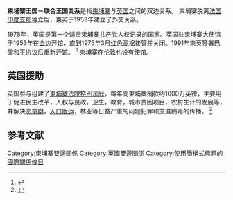 {{Onesource|time=2020-08-05T13:09:03+00:00}}
{{Infobox bilateral relations|柬英|Cambodia|United Kingdom
|map=Cambodia United Kingdom Locator.png}} 

'''柬埔寨王国－联合王国关系'''是指[[柬埔寨|柬埔寨]]与[[英国|英国]]之间的双边关系。 柬埔寨脱离[[法国|法国印度支那]]独立后，柬英于1953年建立了外交关系。  

1978年，英国是第一个谴责[[柬埔寨共产党|柬埔寨共产党]]人权记录的国家。英国驻柬埔寨大使馆于1953年在[[金边|金边]]开馆，直到1975年3月[[紅色高棉|红色高棉]]接管并关闭。1991年柬英签署[[巴黎和平協定_(1991年)|巴黎和平协议]]后重新开馆。 <ref name="Embassy">{{Cite web|title=Cambodia Relations with United Kingdom|url=http://www.cambodianembassy.org.uk/index_main.php?lang=cam_Relations/Cambodia%20-%&mcat=0&menu=14&k=6&menu1=0|accessdate=28 March 2014|work=Royal Embassy of Cambodia|archiveurl=https://web.archive.org/web/20140328073901/http://www.cambodianembassy.org.uk/index_main.php?lang=cam_Relations%2FCambodia%20-%25&mcat=0&menu=14&k=6&menu1=0|archivedate=28 March 2014}}</ref> 柬埔寨在[[伦敦|伦敦]]也设有使馆。

== 英国援助 ==
英国参与组建了[[柬埔寨法院特別法庭|柬埔寨法院特別法庭]]，每年向柬埔寨捐款约1000万英镑，主要用于促进民主改革，人权与良政，卫生，教育，城市贫困项目，农村生计的发展等，并解决[[恋童癖|恋童癖]]，[[人口贩运|人口贩运]]，林业等日益严重的问题犯罪和艾滋病毒的传播。 <ref name="Embassy">{{Cite web|title=Cambodia Relations with United Kingdom|url=http://www.cambodianembassy.org.uk/index_main.php?lang=cam_Relations/Cambodia%20-%&mcat=0&menu=14&k=6&menu1=0|accessdate=28 March 2014|work=Royal Embassy of Cambodia|archiveurl=https://web.archive.org/web/20140328073901/http://www.cambodianembassy.org.uk/index_main.php?lang=cam_Relations%2FCambodia%20-%25&mcat=0&menu=14&k=6&menu1=0|archivedate=28 March 2014}}</ref> 

== 参考文献 ==
{{Reflist}}

{{柬埔寨外交}}
{{英國外交}}
[[Category:柬埔寨雙邊關係|Category:柬埔寨雙邊關係]]
[[Category:英國雙邊關係|Category:英國雙邊關係]]
[[Category:使用簡稱式標題的國際關係條目|Category:使用簡稱式標題的國際關係條目]]